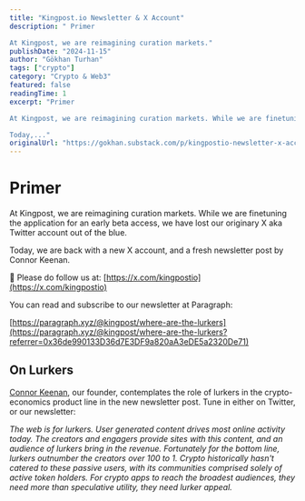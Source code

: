 ```yaml
---
title: "Kingpost.io Newsletter & X Account"
description: " Primer

At Kingpost, we are reimagining curation markets."
publishDate: "2024-11-15"
author: "Gökhan Turhan"
tags: ["crypto"]
category: "Crypto & Web3"
featured: false
readingTime: 1
excerpt: "Primer

At Kingpost, we are reimagining curation markets. While we are finetuning the application for an early beta access, we have lost our originary X aka Twitter account out of the blue.

Today,..."
originalUrl: "https://gokhan.substack.com/p/kingpostio-newsletter-x-account"
---
```


# Primer

At Kingpost, we are reimagining curation markets. While we are finetuning the application for an early beta access, we have lost our originary X aka Twitter account out of the blue.

Today, we are back with a new X account, and a fresh newsletter post by Connor Keenan.

🤴 Please do follow us at: [https://x.com/kingpostio](https://x.com/kingpostio)

You can read and subscribe to our newsletter at Paragraph:

[https://paragraph.xyz/@kingpost/where-are-the-lurkers](https://paragraph.xyz/@kingpost/where-are-the-lurkers?referrer=0x36de990133D36d7E3DF9a820aA3eDE5a2320De71)

## On Lurkers

[Connor Keenan](https://twitter.com/connorkeenan), our founder, contemplates the role of lurkers in the crypto-economics product line in the new newsletter post. Tune in either on Twitter, or our newsletter:

*The web is for lurkers. User generated content drives most online activity today. The creators and engagers provide sites with this content, and an audience of lurkers bring in the revenue. Fortunately for the bottom line, lurkers outnumber the creators over 100 to 1. Crypto historically hasn't catered to these passive users, with its communities comprised solely of active token holders. For crypto apps to reach the broadest audiences, they need more than speculative utility, they need lurker appeal.*
